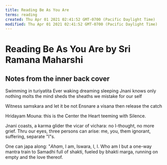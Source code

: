 ```yaml
---
title: Reading Be As You Are
terms: reading
created: Thu Apr 01 2021 02:41:52 GMT-0700 (Pacific Daylight Time)
modified: Thu Apr 01 2021 02:41:52 GMT-0700 (Pacific Daylight Time)
---
```


# Reading Be As You Are by Sri Ramana Maharshi

## Notes from the inner back cover

Swimming in turiyatita
Ever waking dreaming sleeping
Jnani knows only nothing
molts the mind
sheds the sheaths
we mistake for our self

Witness samskara and let it be not
Ensnare a visana then release the catch

Hridayam Mouna: this is the Center
the Heart teeming with Silence.

Jnani coasts, a karma glider
the vicar of vichara:
no I-thought, no more grief.
Thru our eyes, three persons can arise:
me, you, them
ignorant, suffering, separate "I"s.

One can japa along: "_Aham_, I am,
Iswara, I, I. Who am I
but a one-way mantra train to Samadhi
full of shakti,
fueled by bhakti marga,
running on empty
and the love thereof.
